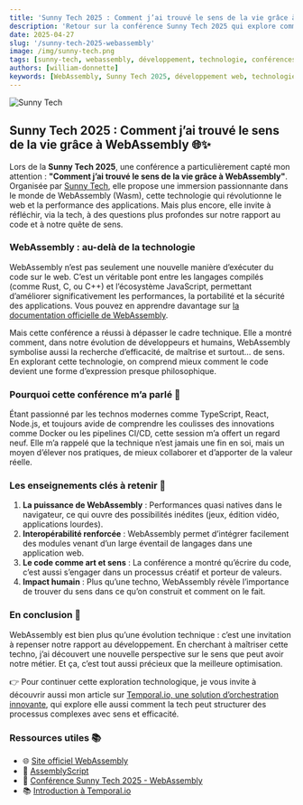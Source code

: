 ```yaml
---
title: 'Sunny Tech 2025 : Comment j’ai trouvé le sens de la vie grâce à WebAssembly'
description: 'Retour sur la conférence Sunny Tech 2025 qui explore comment WebAssembly transforme notre manière d’aborder le développement et enrichit notre vision du sens de la vie à travers la technologie.'
date: 2025-04-27
slug: '/sunny-tech-2025-webassembly'
image: /img/sunny-tech.png
tags: [sunny-tech, webassembly, développement, technologie, conférences, innovation]
authors: [william-donnette]
keywords: [WebAssembly, Sunny Tech 2025, développement web, technologie, innovation, sens de la vie]
---
```



![Sunny Tech](/img/sunny-tech.png 'Sunny Tech')

<HorizontalDisplay />

<!--truncate-->

## Sunny Tech 2025 : Comment j’ai trouvé le sens de la vie grâce à WebAssembly 🌐✨

Lors de la **Sunny Tech 2025**, une conférence a particulièrement capté mon attention : **"Comment j’ai trouvé le sens de la vie grâce à WebAssembly"**. Organisée par [Sunny Tech](https://sunny-tech.io/sessions/cm5s9g79b00oqqy3mavb5p57a/), elle propose une immersion passionnante dans le monde de WebAssembly (Wasm), cette technologie qui révolutionne le web et la performance des applications. Mais plus encore, elle invite à réfléchir, via la tech, à des questions plus profondes sur notre rapport au code et à notre quête de sens.

### WebAssembly : au-delà de la technologie

WebAssembly n’est pas seulement une nouvelle manière d’exécuter du code sur le web. C’est un véritable pont entre les langages compilés (comme Rust, C, ou C++) et l’écosystème JavaScript, permettant d’améliorer significativement les performances, la portabilité et la sécurité des applications. Vous pouvez en apprendre davantage sur [la documentation officielle de WebAssembly](https://webassembly.org/).

Mais cette conférence a réussi à dépasser le cadre technique. Elle a montré comment, dans notre évolution de développeurs et humains, WebAssembly symbolise aussi la recherche d’efficacité, de maîtrise et surtout... de sens. En explorant cette technologie, on comprend mieux comment le code devient une forme d’expression presque philosophique.

### Pourquoi cette conférence m’a parlé 🎤

Étant passionné par les technos modernes comme TypeScript, React, Node.js, et toujours avide de comprendre les coulisses des innovations comme Docker ou les pipelines CI/CD, cette session m’a offert un regard neuf. Elle m’a rappelé que la technique n’est jamais une fin en soi, mais un moyen d’élever nos pratiques, de mieux collaborer et d’apporter de la valeur réelle.

### Les enseignements clés à retenir 📝

1. **La puissance de WebAssembly** : Performances quasi natives dans le navigateur, ce qui ouvre des possibilités inédites (jeux, édition vidéo, applications lourdes).
2. **Interopérabilité renforcée** : WebAssembly permet d’intégrer facilement des modules venant d’un large éventail de langages dans une application web.
3. **Le code comme art et sens** : La conférence a montré qu’écrire du code, c’est aussi s’engager dans un processus créatif et porteur de valeurs.
4. **Impact humain** : Plus qu’une techno, WebAssembly révèle l’importance de trouver du sens dans ce qu’on construit et comment on le fait.

<ArialInArticle />

### En conclusion 🎯

WebAssembly est bien plus qu’une évolution technique : c’est une invitation à repenser notre rapport au développement. En cherchant à maîtriser cette techno, j’ai découvert une nouvelle perspective sur le sens que peut avoir notre métier. Et ça, c’est tout aussi précieux que la meilleure optimisation.

👉 Pour continuer cette exploration technologique, je vous invite à découvrir aussi mon article sur [Temporal.io, une solution d’orchestration innovante](https://william-donnette.dev/blog/introduction-temporal), qui explore elle aussi comment la tech peut structurer des processus complexes avec sens et efficacité.

### Ressources utiles 📚

-   🌐 [Site officiel WebAssembly](https://webassembly.org/)
-   🐙 [AssemblyScript](https://www.assemblyscript.org/)
-   🎥 [Conférence Sunny Tech 2025 - WebAssembly](https://sunny-tech.io/sessions/cm5s9g79b00oqqy3mavb5p57a/)
-   📚 [Introduction à Temporal.io](https://william-donnette.dev/blog/introduction-temporal)

<ArialMultiplex />
